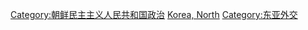 {{Commonscat|International relations of North Korea}}

[[Category:朝鲜民主主义人民共和国政治|Category:朝鲜民主主义人民共和国政治]]
[[Category:亚洲各国外交|Korea, North]]
[[Category:东亚外交|Category:东亚外交]]